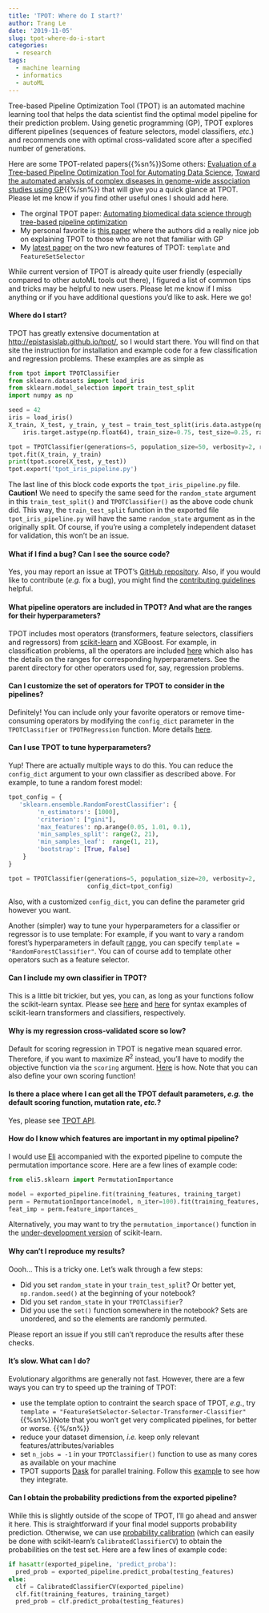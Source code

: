 ```yaml
---
title: 'TPOT: Where do I start?'
author: Trang Le
date: '2019-11-05'
slug: tpot-where-do-i-start
categories:
  - research
tags:
  - machine learning
  - informatics
  - autoML
---
```


Tree-based Pipeline Optimization Tool (TPOT) is an automated machine learning tool that helps the data scientist find the optimal model pipeline for their prediction problem. Using genetic programming (GP), TPOT explores different pipelines (sequences of feature selectors, model classifiers, *etc.*) and recommends one with optimal cross-validated score after a specified number of generations. 

Here are some TPOT-related papers{{%sn%}}Some others: [Evaluation of a Tree-based Pipeline Optimization Tool for Automating Data Science](https://dl.acm.org/citation.cfm?id=2908918), [Toward the automated analysis of complex diseases in genome-wide association studies using GP](https://dl.acm.org/citation.cfm?id=3071178.3071212){{%/sn%}} that will give you a quick glance at TPOT. Please let me know if you find other useful ones I should add here.

- The orginal TPOT paper: [Automating biomedical data science through tree-based pipeline optimization](https://link.springer.com/chapter/10.1007%2F978-3-319-31204-0_9) 	
- My personal favorite is [this paper](https://www.ncbi.nlm.nih.gov/pmc/articles/PMC5882490/) where the authors did a really nice job on explaining TPOT to those who are not that familiar with GP
- My [latest paper](https://doi.org/10.1093/bioinformatics/btz470) on the two new features of TPOT: `template` and `FeatureSetSelector`

While current version of TPOT is already quite user friendly (especially compared to other autoML tools out there), I figured a list of common tips and tricks may be helpful to new users. Please let me know if I miss anything or if you have additional questions you'd like to ask. Here we go!

#### Where do I start?

TPOT has greatly extensive documentation at [http://epistasislab.github.io/tpot/](http://epistasislab.github.io/tpot/), so I would start there. You will find on that site the instruction for installation and example code for a few classification and regression problems. These examples are as simple as

```python
from tpot import TPOTClassifier
from sklearn.datasets import load_iris
from sklearn.model_selection import train_test_split
import numpy as np

seed = 42
iris = load_iris()
X_train, X_test, y_train, y_test = train_test_split(iris.data.astype(np.float64),
    iris.target.astype(np.float64), train_size=0.75, test_size=0.25, random_state=seed)

tpot = TPOTClassifier(generations=5, population_size=50, verbosity=2, random_state=seed)
tpot.fit(X_train, y_train)
print(tpot.score(X_test, y_test))
tpot.export('tpot_iris_pipeline.py')
```

The last line of this block code exports the `tpot_iris_pipeline.py` file.
**Caution!** We need to specify the same seed for the `random_state` argument in this `train_test_split()` and `TPOTClassifier()` as the above code chunk did.
This way, the `train_test_split` function in the exported file `tpot_iris_pipeline.py` will have the same `random_state` argument as in the originally split.
Of course, if you're using a completely independent  dataset for validation, this won't be an issue.

#### What if I find a bug? Can I see the source code?

Yes, you may report an issue at TPOT's [GitHub repository](https://github.com/EpistasisLab/tpot).
Also, if you would like to contribute (*e.g.* fix a bug), you might find the [contributing guidelines](https://epistasislab.github.io/tpot/contributing/) helpful.


#### What pipeline operators are included in TPOT? And what are the ranges for their hyperparameters?

TPOT includes most operators (transformers, feature selectors, classifiers and regressors) from [scikit-learn](https://scikit-learn.org/stable/) and XGBoost.
For example, in classification problems, all the operators are included [here](https://github.com/EpistasisLab/tpot/blob/master/tpot/config/classifier.py) which also has the details on the ranges for corresponding hyperparameters.
See the parent directory for other operators used for, say, regression problems.


#### Can I customize the set of operators for TPOT to consider in the pipelines?

Definitely! You can include only your favorite operators or remove time-consuming operators by modifying the `config_dict` parameter in the `TPOTClassifier` or `TPOTRegression` function. More details [here](https://epistasislab.github.io/tpot/using/#customizing-tpots-operators-and-parameters).


#### Can I use TPOT to tune hyperparameters?

Yup!
There are actually multiple ways to do this.
You can reduce the `config_dict` argument to your own classifier as described above.
For example, to tune a random forest model:

```python
tpot_config = {
   'sklearn.ensemble.RandomForestClassifier': {
        'n_estimators': [1000],
        'criterion': ["gini"],
        'max_features': np.arange(0.05, 1.01, 0.1),
        'min_samples_split': range(2, 21),
        'min_samples_leaf':  range(1, 21),
        'bootstrap': [True, False]
    }
}

tpot = TPOTClassifier(generations=5, population_size=20, verbosity=2,
                      config_dict=tpot_config)
```

Also, with a customized `config_dict`, you can define the parameter grid however you want.

Another (simpler) way to tune your hyperparameters for a classifier or regressor is to use template:
For example, if you want to vary a random forest's hyperparameters in default [range](https://github.com/EpistasisLab/tpot/blob/master/tpot/config/classifier.py), you can specify `template = "RandomForestClassifier"`. 
You can of course add to template other operators such as a feature selector.


#### Can I include my own classifier in TPOT?
This is a little bit trickier, but yes, you can, as long as your functions follow the scikit-learn syntax. Please see [here](https://github.com/scikit-learn/scikit-learn/blob/1495f6924/sklearn/preprocessing/data.py#L1047) and [here](https://github.com/scikit-learn/scikit-learn/blob/1495f6924/sklearn/ensemble/gradient_boosting.py#L1778) for syntax examples of scikit-learn transformers and classifiers, respectively.


#### Why is my regression cross-validated score so low?
Default for scoring regression in TPOT is negative mean squared error. Therefore, if you want to maximize $R^2$ instead, you'll have to modify the objective function via the `scoring` argument. [Here](https://epistasislab.github.io/tpot/using/#scoring-functions) is how.
Note that you can also define your own scoring function!


#### Is there a place where I can get all the TPOT default parameters, *e.g.* the default scoring function, mutation rate, *etc.*?
Yes, please see [TPOT API](https://epistasislab.github.io/tpot/api/).


#### How do I know which features are important in my optimal pipeline?
I would use [Eli](https://eli5.readthedocs.io/en/latest/blackbox/permutation_importance.html) accompanied with the exported pipeline to compute the permutation importance score.
Here are a few lines of example code:
 
```python
from eli5.sklearn import PermutationImportance

model = exported_pipeline.fit(training_features, training_target)
perm = PermutationImportance(model, n_iter=100).fit(training_features, training_target)
feat_imp = perm.feature_importances_
```

Alternatively, you may want to try the `permutation_importance()` function in the [under-development version](https://scikit-learn.org/dev/modules/generated/sklearn.inspection.permutation_importance.html#sklearn.inspection.permutation_importance) of scikit-learn.


#### Why can't I reproduce my results?

Oooh... This is a tricky one. Let's walk through a few steps:

- Did you set `random_state` in your `train_test_split`? Or better yet, `np.random.seed()` at the beginning of your notebook?
- Did you set `random_state` in your `TPOTClassifier`?
- Did you use the `set()` function somewhere in the notebook? Sets are unordered, and so the elements are randomly permuted.

Please report an issue if you still can't reproduce the results after these checks.

#### It's slow. What can I do?

Evolutionary algorithms are generally not fast.
However, there are a few ways you can try to speed up the training of TPOT:

- use the template option to contraint the search space of TPOT, *e.g.*, try `template = "FeatureSetSelector-Selector-Transformer-Classifier"`{{%sn%}}Note that you won't get very complicated pipelines, for better or worse. {{%/sn%}}
- reduce your dataset dimension, *i.e.* keep only relevant features/attributes/variables
- set `n_jobs = -1` in your `TPOTClassifier()` function to use as many cores as available on your machine
- TPOT supports [Dask](https://docs.dask.org/en/latest/) for parallel training. Follow this [example](https://examples.dask.org/machine-learning/tpot.html) to see how they integrate.

#### Can I obtain the probability predictions from the exported pipeline?

While this is slightly outside of the scope of TPOT, I'll go ahead and answer it here.
This is straightforward if your final model supports probability prediction.
Otherwise, we can use [probability calibration](https://scikit-learn.org/stable/modules/calibration.html#calibration) (which can easily be done with scikit-learn's `CalibratedClassifierCV`) to obtain the probabilities on the test set.
Here are a few lines of example code:

```python
if hasattr(exported_pipeline, 'predict_proba'):
  pred_prob = exported_pipeline.predict_proba(testing_features)
else:
  clf = CalibratedClassifierCV(exported_pipeline) 
  clf.fit(training_features, training_target)
  pred_prob = clf.predict_proba(testing_features)
```